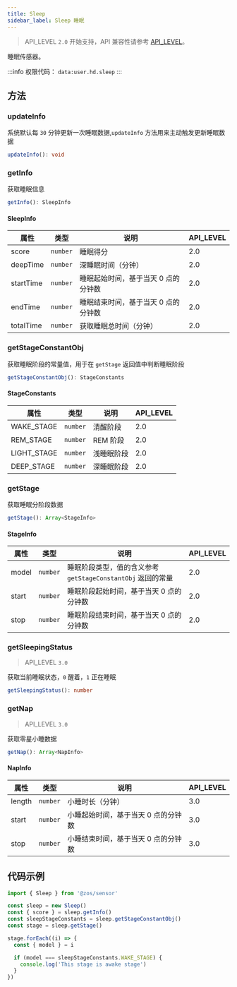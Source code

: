 ```yaml
---
title: Sleep
sidebar_label: Sleep 睡眠
---
```


> API_LEVEL `2.0` 开始支持，API 兼容性请参考 [API_LEVEL](../../../../guides/framework/device/compatibility.md)。

睡眠传感器。

:::info
权限代码： `data:user.hd.sleep`
:::

## 方法

### updateInfo

系统默认每 `30` 分钟更新一次睡眠数据,`updateInfo` 方法用来主动触发更新睡眠数据

```ts
updateInfo(): void
```

### getInfo

获取睡眠信息

```ts
getInfo(): SleepInfo
```

#### SleepInfo

| 属性      | 类型                | 说明                                | API_LEVEL |
| --------- | ------------------- | ----------------------------------- | --------- |
| score     | <code>number</code> | 睡眠得分                            | 2.0       |
| deepTime  | <code>number</code> | 深睡眠时间（分钟）                  | 2.0       |
| startTime | <code>number</code> | 睡眠起始时间，基于当天 0 点的分钟数 | 2.0       |
| endTime   | <code>number</code> | 睡眠结束时间，基于当天 0 点的分钟数 | 2.0       |
| totalTime | <code>number</code> | 获取睡眠总时间（分钟）              | 2.0       |

### getStageConstantObj

获取睡眠阶段的常量值，用于在 `getStage` 返回值中判断睡眠阶段

```ts
getStageConstantObj(): StageConstants
```

#### StageConstants

| 属性        | 类型                | 说明       | API_LEVEL |
| ----------- | ------------------- | ---------- | --------- |
| WAKE_STAGE  | <code>number</code> | 清醒阶段   | 2.0       |
| REM_STAGE   | <code>number</code> | REM 阶段   | 2.0       |
| LIGHT_STAGE | <code>number</code> | 浅睡眠阶段 | 2.0       |
| DEEP_STAGE  | <code>number</code> | 深睡眠阶段 | 2.0       |

### getStage

获取睡眠分阶段数据

```ts
getStage(): Array<StageInfo>
```

#### StageInfo

| 属性  | 类型                | 说明                                                        | API_LEVEL |
| ----- | ------------------- | ----------------------------------------------------------- | --------- |
| model | <code>number</code> | 睡眠阶段类型，值的含义参考 `getStageConstantObj` 返回的常量 | 2.0       |
| start | <code>number</code> | 睡眠阶段起始时间，基于当天 0 点的分钟数                     | 2.0       |
| stop  | <code>number</code> | 睡眠阶段结束时间，基于当天 0 点的分钟数                     | 2.0       |

### getSleepingStatus

> API_LEVEL `3.0`

获取当前睡眠状态，`0` 醒着，`1` 正在睡眠

```ts
getSleepingStatus(): number
```

### getNap

> API_LEVEL `3.0`

获取零星小睡数据

```ts
getNap(): Array<NapInfo>
```

#### NapInfo

| 属性   | 类型                | 说明                                | API_LEVEL |
| ------ | ------------------- | ----------------------------------- | --------- |
| length | <code>number</code> | 小睡时长（分钟）                    | 3.0       |
| start  | <code>number</code> | 小睡起始时间，基于当天 0 点的分钟数 | 3.0       |
| stop   | <code>number</code> | 小睡结束时间，基于当天 0 点的分钟数 | 3.0       |

## 代码示例

```js
import { Sleep } from '@zos/sensor'

const sleep = new Sleep()
const { score } = sleep.getInfo()
const sleepStageConstants = sleep.getStageConstantObj()
const stage = sleep.getStage()

stage.forEach((i) => {
  const { model } = i

  if (model === sleepStageConstants.WAKE_STAGE) {
    console.log('This stage is awake stage')
  }
})
```

